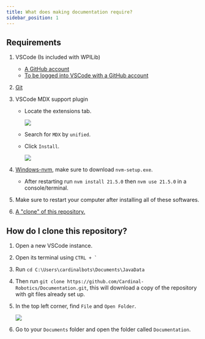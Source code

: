 ```yaml
---
title: What does making documentation require?
sidebar_position: 1
---
```


## Requirements
1. VSCode (Is included with WPILib)
    * [A GitHub account](../programming/github/Account.mdx)
    * [To be logged into VSCode with a GitHub account](../programming/github/Login.mdx)
2. [Git](../programming/github/Download.mdx)
3. VSCode MDX support plugin 
    * Locate the extensions tab.

        ![](images/extensionsTab.png)

    * Search for `MDX` by `unified`.
    * Click `Install`.

        ![](images/mdxInstall.png)

4. [Windows-nvm](https://github.com/coreybutler/nvm-windows/releases/latest), make sure to download `nvm-setup.exe`.
    * After restarting run `nvm install 21.5.0` then `nvm use 21.5.0` in a console/terminal.
5. Make sure to restart your computer after installing all of these softwares.
6. [A "clone" of this repository.](#how-do-i-clone-this-repository)

## How do I clone this repository?

1. Open a new VSCode instance.

2. Open its terminal using `` CTRL + ` ``

3. Run `cd C:\Users\cardinalbots\Documents\JavaData`

4. Then run `git clone https://github.com/Cardinal-Robotics/Documentation.git`, this will download a copy of the repository with git files already set up.

5. In the top left corner, find `File` and `Open Folder`.

    ![](./images/openFolder.png)

6. Go to your `Documents` folder and open the folder called `Documentation`.